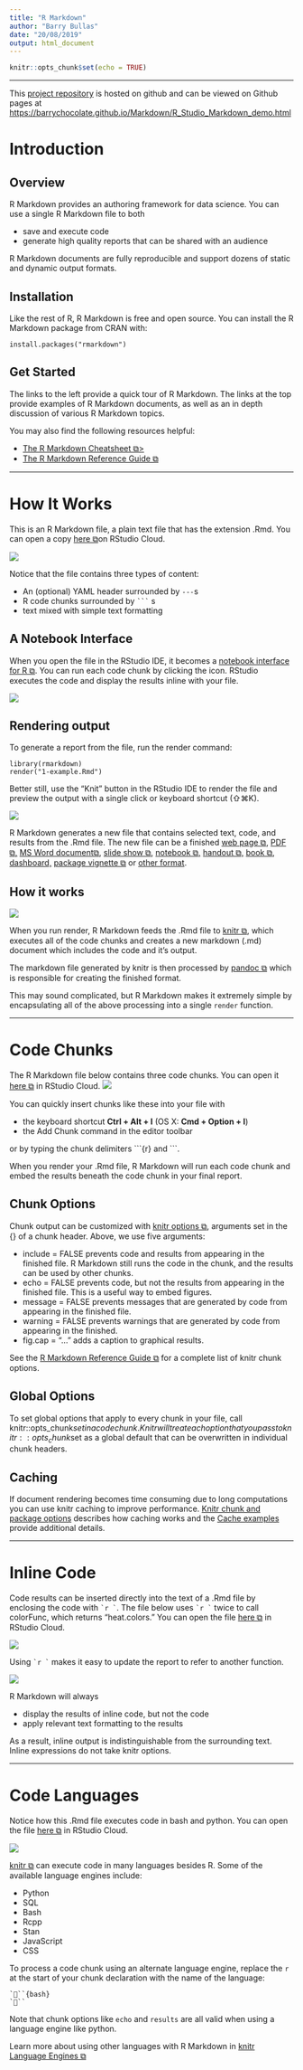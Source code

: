 ---
title: "R Markdown"
author: "Barry Bullas"
date: "20/08/2019"
output: html_document
---

```{r setup, include=FALSE}
knitr::opts_chunk$set(echo = TRUE)
```

***

This [project repository](https://github.com/barrychocolate/Markdown) is hosted on github and can be viewed on Github pages at [https://barrychocolate.github.io/Markdown/R_Studio_Markdown_demo.html](https://barrychocolate.github.io/Markdown/R_Studio_Markdown_demo.html)

# Introduction
## Overview
R Markdown provides an authoring framework for data science. You can use a single R Markdown file to both

* save and execute code
* generate high quality reports that can be shared with an audience


R Markdown documents are fully reproducible and support dozens of static and dynamic output formats.

## Installation
Like the rest of R, R Markdown is free and open source. You can install the R Markdown package from CRAN with:


```
install.packages("rmarkdown")
```

## Get Started
The links to the left provide a quick tour of R Markdown. The links at the top provide examples of R Markdown documents, as well as an in depth discussion of various R Markdown topics.

You may also find the following resources helpful:

* [The R Markdown Cheatsheet ⧉>](https://www.rstudio.com/wp-content/uploads/2016/03/rmarkdown-cheatsheet-2.0.pdf)
* [The R Markdown Reference Guide ⧉](https://www.rstudio.com/wp-content/uploads/2015/03/rmarkdown-reference.pdf)

***
# How It Works
This is an R Markdown file, a plain text file that has the extension .Rmd. You can open a copy [here ⧉ ](https://rstudio.cloud/project/181856)on RStudio Cloud.

![](images/how-1-file.png)

Notice that the file contains three types of content:

* An (optional) YAML header surrounded by ```---```s
* R code chunks surrounded by `` ``` `` s
* text mixed with simple text formatting

## A Notebook Interface
When you open the file in the RStudio IDE, it becomes a [notebook interface for R ⧉](https://bookdown.org/yihui/rmarkdown/notebook.html). You can run each code chunk by clicking the icon. RStudio executes the code and display the results inline with your file.

![](images/how-2-chunk.png)

## Rendering output
To generate a report from the file, run the render command:
```
library(rmarkdown)
render("1-example.Rmd")
```
Better still, use the “Knit” button in the RStudio IDE to render the file and preview the output with a single click or keyboard shortcut (⇧⌘K).

![](images/how-3-output.png)

R Markdown generates a new file that contains selected text, code, and results from the .Rmd file. The new file can be a finished [web page ⧉](https://bookdown.org/yihui/rmarkdown/html-document.html), [PDF ⧉,](https://bookdown.org/yihui/rmarkdown/pdf-document.html) [MS Word document⧉ ](https://bookdown.org/yihui/rmarkdown/word-document.html), [slide show ⧉](https://bookdown.org/yihui/rmarkdown/ioslides-presentation.html), [notebook ⧉,](https://bookdown.org/yihui/rmarkdown/notebook.html) [handout ⧉,](https://bookdown.org/yihui/rmarkdown/tufte-handouts.html) [book ⧉](https://bookdown.org/), [dashboard,](https://rmarkdown.rstudio.com/flexdashboard/index.html) [package vignette ⧉ ](https://bookdown.org/yihui/rmarkdown/r-package-vignette.html) or [other format](https://rmarkdown.rstudio.com/formats.html).

## How it works
![](images/rmarkdownflow.png)

When you run render, R Markdown feeds the .Rmd file to [knitr ⧉](http://yihui.name/knitr/), which executes all of the code chunks and creates a new markdown (.md) document which includes the code and it’s output.  

The markdown file generated by knitr is then processed by [pandoc ⧉](http://pandoc.org/) which is responsible for creating the finished format.  

This may sound complicated, but R Markdown makes it extremely simple by encapsulating all of the above processing into a single  ```render``` function.

***
# Code Chunks
The R Markdown file below contains three code chunks. You can open it [here ⧉](https://rstudio.cloud/project/181911) in RStudio Cloud.
![](images/code-1-options.png)

You can quickly insert chunks like these into your file with

* the keyboard shortcut **Ctrl + Alt + I** (OS X: **Cmd + Option + I**)
* the Add Chunk  command in the editor toolbar

or by typing the chunk delimiters \```{r} and ```.

When you render your .Rmd file, R Markdown will run each code chunk and embed the results beneath the code chunk in your final report.

## Chunk Options
Chunk output can be customized with [knitr options ⧉](v
http://yihui.name/knitr/options/), arguments set in the {} of a chunk header. Above, we use five arguments:

* include = FALSE prevents code and results from appearing in the finished file. R Markdown still runs the code in the chunk, and the results can be used by other chunks.
* echo = FALSE prevents code, but not the results from appearing in the finished file. This is a useful way to embed figures.
* message = FALSE prevents messages that are generated by code from appearing in the finished file.
* warning = FALSE prevents warnings that are generated by code from appearing in the finished.
* fig.cap = "..." adds a caption to graphical results. 

See the [R Markdown Reference Guide ⧉](https://www.rstudio.com/wp-content/uploads/2015/03/rmarkdown-reference.pdf) for a complete list of knitr chunk options.

## Global Options
To set global options that apply to every chunk in your file, call knitr::opts_chunk$set in a code chunk. Knitr will treat each option that you pass to knitr::opts_chunk$set as a global default that can be overwritten in individual chunk headers.

## Caching
If document rendering becomes time consuming due to long computations you can use knitr caching to improve performance. [Knitr chunk and package options](http://yihui.name/knitr/options) describes how caching works and the [Cache examples](http://yihui.name/knitr/demo/cache/) provide additional details.

***
# Inline Code
Code results can be inserted directly into the text of a .Rmd file by enclosing the code with ``` `r ` ```. The file below uses ``` `r ` ``` twice to call  colorFunc, which returns “heat.colors.” You can open the file [here ⧉](https://rstudio.cloud/project/181921) in RStudio Cloud.

![](images/inline-1-heat.png)

Using ``` `r ` ``` makes it easy to update the report to refer to another function.

![](images/inline-2-terrain.png)

R Markdown will always

* display the results of inline code, but not the code
* apply relevant text formatting to the results  

As a result, inline output is indistinguishable from the surrounding text. Inline expressions do not take knitr options.

***

# Code Languages
Notice how this .Rmd file executes code in bash and python. You can open the file [here ⧉](https://rstudio.cloud/project/181938) in RStudio Cloud.

![](images/languages-1-demos.png)

[knitr ⧉](http://yihui.name/knitr/) can execute code in many languages besides R. Some of the available language engines include:

* Python
* SQL
* Bash
* Rcpp
* Stan
* JavaScript
* CSS

To process a code chunk using an alternate language engine, replace the `r` at the start of your chunk declaration with the name of the language:

```
```{bash}
```
```

Note that chunk options like `echo` and `results` are all valid when using a language engine like python.

Learn more about using other languages with R Markdown in [knitr Language Engines ⧉](https://bookdown.org/yihui/rmarkdown/language-engines.html)
